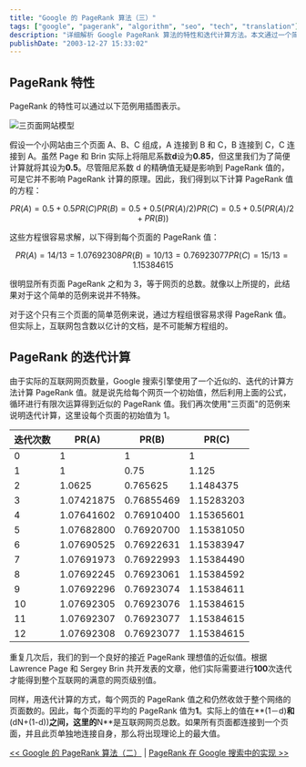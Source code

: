 ```yaml
---
title: "Google 的 PageRank 算法（三）"
tags: ["google", "pagerank", "algorithm", "seo", "tech", "translation"]
description: "详细解析 Google PageRank 算法的特性和迭代计算方法。本文通过一个简单的三页面网站模型，展示了 PageRank 值的计算过程，包括方程式解法和迭代近似法。文章解释了为什么 Google 在处理数十亿网页时必须使用迭代方法，并演示了这种方法如何在几次迭代后快速接近理论准确值。"
publishDate: "2003-12-27 15:33:02"
---
```


## PageRank 特性

PageRank 的特性可以通过以下范例用插图表示。

![三页面网站模型](http://blog.xdanger.com/archives/pics/20031227a.gif)

假设一个小网站由三个页面 A、B、C 组成，A 连接到 B 和 C，B 连接到 C，C 连接到 A。虽然 Page 和 Brin 实际上将阻尼系数**d**设为**0.85**，但这里我们为了简便计算就将其设为**0.5**。尽管阻尼系数 d 的精确值无疑是影响到 PageRank 值的，可是它并不影响 PageRank 计算的原理。因此，我们得到以下计算 PageRank 值的方程：

```math
PR(A) = 0.5 + 0.5 PR(C)
PR(B) = 0.5 + 0.5 (PR(A) / 2)
PR(C) = 0.5 + 0.5 (PR(A) / 2 + PR(B))
```

这些方程很容易求解，以下得到每个页面的 PageRank 值：

```math
PR(A) = 14/13 = 1.07692308
PR(B) = 10/13 = 0.76923077
PR(C) = 15/13 = 1.15384615
```

很明显所有页面 PageRank 之和为 3，等于网页的总数。就像以上所提的，此结果对于这个简单的范例来说并不特殊。

对于这个只有三个页面的简单范例来说，通过方程组很容易求得 PageRank 值。但实际上，互联网包含数以亿计的文档，是不可能解方程组的。

## PageRank 的迭代计算

由于实际的互联网网页数量，Google 搜索引擎使用了一个近似的、迭代的计算方法计算 PageRank 值。就是说先给每个网页一个初始值，然后利用上面的公式，循环进行有限次运算得到近似的 PageRank 值。我们再次使用"三页面"的范例来说明迭代计算，这里设每个页面的初始值为 1。

| 迭代次数 | PR(A)      | PR(B)      | PR(C)      |
| -------- | ---------- | ---------- | ---------- |
| 0        | 1          | 1          | 1          |
| 1        | 1          | 0.75       | 1.125      |
| 2        | 1.0625     | 0.765625   | 1.1484375  |
| 3        | 1.07421875 | 0.76855469 | 1.15283203 |
| 4        | 1.07641602 | 0.76910400 | 1.15365601 |
| 5        | 1.07682800 | 0.76920700 | 1.15381050 |
| 6        | 1.07690525 | 0.76922631 | 1.15383947 |
| 7        | 1.07691973 | 0.76922993 | 1.15384490 |
| 8        | 1.07692245 | 0.76923061 | 1.15384592 |
| 9        | 1.07692296 | 0.76923074 | 1.15384611 |
| 10       | 1.07692305 | 0.76923076 | 1.15384615 |
| 11       | 1.07692307 | 0.76923077 | 1.15384615 |
| 12       | 1.07692308 | 0.76923077 | 1.15384615 |

重复几次后，我们的到一个良好的接近 PageRank 理想值的近似值。根据 Lawrence Page 和 Sergey Brin 共开发表的文章，他们实际需要进行**100**次迭代才能得到整个互联网的满意的网页级别值。

同样，用迭代计算的方式，每个网页的 PageRank 值之和仍然收敛于整个网络的页面数的。因此，每个页面的平均的 PageRank 值为**1**。实际上的值在**(1－d)**和**(dN+(1-d))**之间，这里的**N**是互联网网页总数。如果所有页面都连接到一个页面，并且此页单独地连接自身，那么将出现理论上的最大值。

[\<\< Google 的 PageRank 算法（二）](http://blog.xdanger.com/archives/2003/12/21/000053.html) | [PageRank 在 Google 搜索中的实现 \>\>](http://blog.xdanger.com/archives/2004/01/16/000080.html)
